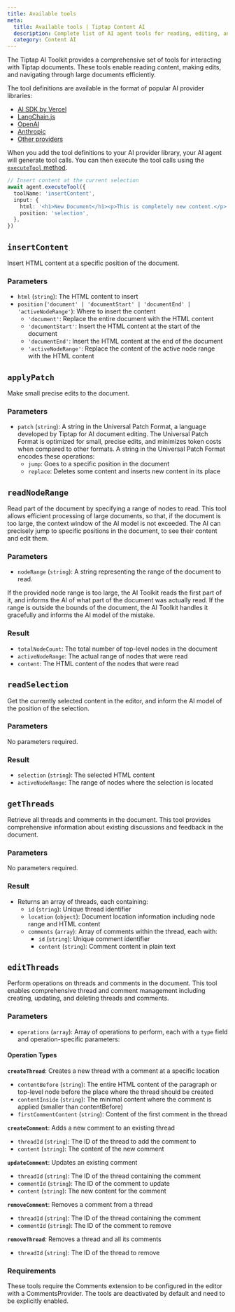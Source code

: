 ```yaml
---
title: Available tools
meta:
  title: Available tools | Tiptap Content AI
  description: Complete list of AI agent tools for reading, editing, and navigating document content.
  category: Content AI
---
```


The Tiptap AI Toolkit provides a comprehensive set of tools for interacting with Tiptap documents. These tools enable reading content, making edits, and navigating through large documents efficiently.

The tool definitions are available in the format of popular AI provider libraries:

- [AI SDK by Vercel](/content-ai/capabilities/ai-toolkit/tools/ai-sdk)
- [LangChain.js](/content-ai/capabilities/ai-toolkit/tools/langchain-js)
- [OpenAI](/content-ai/capabilities/ai-toolkit/tools/openai)
- [Anthropic](/content-ai/capabilities/ai-toolkit/tools/anthropic)
- [Other providers](/content-ai/capabilities/ai-toolkit/tools/other-providers)

When you add the tool definitions to your AI provider library, your AI agent will generate tool calls. You can then execute the tool calls using the [`executeTool` method](/content-ai/capabilities/ai-toolkit/primitives/execute-tool).

```ts
// Insert content at the current selection
await agent.executeTool({
  toolName: 'insertContent',
  input: {
    html: '<h1>New Document</h1><p>This is completely new content.</p>',
    position: 'selection',
  },
})
```

## `insertContent`

Insert HTML content at a specific position of the document.

### Parameters

- `html` (`string`): The HTML content to insert
- `position` (`'document' | 'documentStart' | 'documentEnd' | 'activeNodeRange'`): Where to insert the content
  - `'document'`: Replace the entire document with the HTML content
  - `'documentStart'`: Insert the HTML content at the start of the document
  - `'documentEnd'`: Insert the HTML content at the end of the document
  - `'activeNodeRange'`: Replace the content of the active node range with the HTML content

## `applyPatch`

Make small precise edits to the document.

### Parameters

- `patch` (`string`): A string in the Universal Patch Format, a language developed by Tiptap for AI document editing. The Universal Patch Format is optimized for small, precise edits, and minimizes token costs when compared to other formats. A string in the Universal Patch Format encodes these operations:
  - `jump`: Goes to a specific position in the document
  - `replace`: Deletes some content and inserts new content in its place

## `readNodeRange`

Read part of the document by specifying a range of nodes to read. This tool allows efficient processing of large documents, so that, if the document is too large, the context window of the AI model is not exceeded. The AI can precisely jump to specific positions in the document, to see their content and edit them.

### Parameters

- `nodeRange` (`string`): A string representing the range of the document to read.

If the provided node range is too large, the AI Toolkit reads the first part of it, and informs the AI of what part of the document was actually read. If the range is outside the bounds of the document, the AI Toolkit handles it gracefully and informs the AI model of the mistake.

### Result

- `totalNodeCount`: The total number of top-level nodes in the document
- `activeNodeRange`: The actual range of nodes that were read
- `content`: The HTML content of the nodes that were read

## `readSelection`

Get the currently selected content in the editor, and inform the AI model of the position of the selection.

### Parameters

No parameters required.

### Result

- `selection` (`string`): The selected HTML content
- `activeNodeRange`: The range of nodes where the selection is located

## `getThreads`

Retrieve all threads and comments in the document. This tool provides comprehensive information about existing discussions and feedback in the document.

### Parameters

No parameters required.

### Result

- Returns an array of threads, each containing:
  - `id` (`string`): Unique thread identifier
  - `location` (`object`): Document location information including node range and HTML content
  - `comments` (`array`): Array of comments within the thread, each with:
    - `id` (`string`): Unique comment identifier
    - `content` (`string`): Comment content in plain text

## `editThreads`

Perform operations on threads and comments in the document. This tool enables comprehensive thread and comment management including creating, updating, and deleting threads and comments.

### Parameters

- `operations` (`array`): Array of operations to perform, each with a `type` field and operation-specific parameters:

#### Operation Types

**`createThread`**: Creates a new thread with a comment at a specific location
- `contentBefore` (`string`): The entire HTML content of the paragraph or top-level node before the place where the thread should be created
- `contentInside` (`string`): The minimal content where the comment is applied (smaller than contentBefore)
- `firstCommentContent` (`string`): Content of the first comment in the thread

**`createComment`**: Adds a new comment to an existing thread
- `threadId` (`string`): The ID of the thread to add the comment to
- `content` (`string`): The content of the new comment

**`updateComment`**: Updates an existing comment
- `threadId` (`string`): The ID of the thread containing the comment
- `commentId` (`string`): The ID of the comment to update
- `content` (`string`): The new content for the comment

**`removeComment`**: Removes a comment from a thread
- `threadId` (`string`): The ID of the thread containing the comment
- `commentId` (`string`): The ID of the comment to remove

**`removeThread`**: Removes a thread and all its comments
- `threadId` (`string`): The ID of the thread to remove

### Requirements

These tools require the Comments extension to be configured in the editor with a CommentsProvider. The tools are deactivated by default and need to be explicitly enabled.
